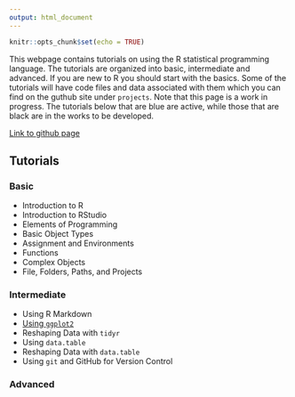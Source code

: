 ```yaml
---
output: html_document
---
```


```r
knitr::opts_chunk$set(echo = TRUE)
```

This webpage contains tutorials on using the R statistical programming language.
The tutorials are organized into basic, intermediate and advanced. 
If you are new to R you should start with the basics. 
Some of the tutorials will have code files and data associated with them which you can find on the guthub site under `projects`.
Note that this page is a work in progress. 
The tutorials below that are blue are active, while those that are black are in the works to be developed.

[Link to github page](https://github.com/auqmer/TutoR)

## Tutorials

### Basic

* Introduction to R
* Introduction to RStudio
* Elements of Programming
* Basic Object Types
* Assignment and Environments
* Functions
* Complex Objects
* File, Folders, Paths, and Projects

### Intermediate

* Using R Markdown
* [Using `ggplot2`](https://auqmer.github.io/TutoR/ggplot2_tutorial.html)
* Reshaping Data with `tidyr`
* Using `data.table`
* Reshaping Data with `data.table`
* Using `git` and GitHub for Version Control

### Advanced



